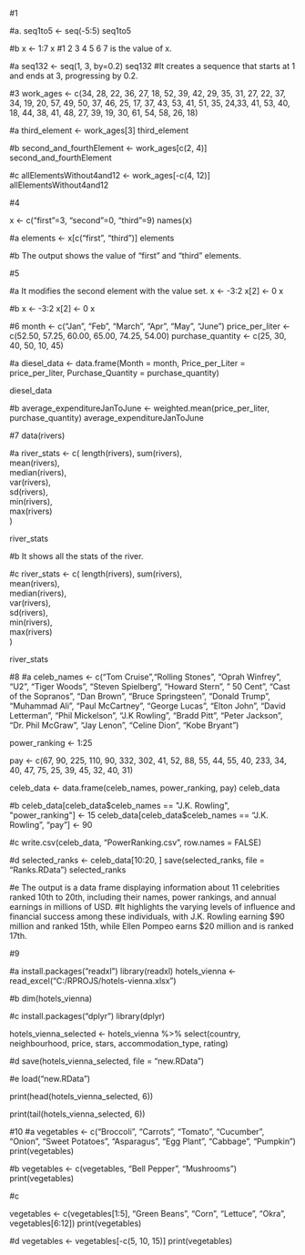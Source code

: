 #1

#a.
seq1to5 <- seq(-5:5)
seq1to5

#b
x <- 1:7
x
#1 2 3 4 5 6 7 is the value of x.

#a
seq132 <- seq(1, 3, by=0.2)
seq132
#It creates a sequence that starts at 1 and ends at 3, progressing by 0.2.

#3
work_ages <- c(34, 28, 22, 36, 27, 18, 52, 39, 42, 29, 35, 31, 27, 22, 37, 34, 19, 20, 57, 49, 
               50, 37, 46, 25, 17, 37, 43, 53, 41, 51, 35, 24,33, 41, 53, 40, 18, 44, 38, 41, 48, 
               27, 39, 19, 30, 61, 54, 58, 26, 18)

#a
third_element <- work_ages[3]
third_element

#b
second_and_fourthElement <- work_ages[c(2, 4)]
second_and_fourthElement

#c
allElementsWithout4and12 <- work_ages[-c(4, 12)]
allElementsWithout4and12

#4

x <- c("first"=3, "second"=0, "third"=9)
names(x)

#a
elements <- x[c("first", "third")]
elements

#b The output shows the value of "first" and "third" elements. 

#5

#a It modifies the second element with the value set.
x <- -3:2
x[2] <- 0
x

#b
x <- -3:2
x[2] <- 0
x

#6
month <- c("Jan", "Feb", "March", "Apr", "May", "June")
price_per_liter <- c(52.50, 57.25, 60.00, 65.00, 74.25, 54.00)
purchase_quantity <- c(25, 30, 40, 50, 10, 45)

#a
diesel_data <- data.frame(Month = month, 
                          Price_per_Liter = price_per_liter, 
                          Purchase_Quantity = purchase_quantity)


diesel_data

#b
average_expenditureJanToJune <- weighted.mean(price_per_liter, purchase_quantity)
average_expenditureJanToJune

#7
data(rivers)

#a
river_stats <- c(
  length(rivers), 
  sum(rivers),     
  mean(rivers),   
  median(rivers),  
  var(rivers),    
  sd(rivers),       
  min(rivers),      
  max(rivers)      
)

river_stats

#b It shows all the stats of the river.

#c
river_stats <- c(
  length(rivers), 
  sum(rivers),     
  mean(rivers),   
  median(rivers),  
  var(rivers),    
  sd(rivers),       
  min(rivers),      
  max(rivers)      
)

river_stats

#8 
#a
celeb_names <- c("Tom Cruise","Rolling Stones", "Oprah Winfrey", "U2", 
                 "Tiger Woods", "Steven Spielberg", "Howard Stern", " 50 Cent", 
                 "Cast of the Sopranos", "Dan Brown", "Bruce Springsteen", "Donald Trump", "Muhammad Ali",
                 "Paul McCartney", "George Lucas", "Elton John", "David Letterman", "Phil Mickelson", 
                 "J.K Rowling", "Bradd Pitt", "Peter Jackson", "Dr. Phil McGraw", "Jay Lenon",
                 "Celine Dion", "Kobe Bryant")

power_ranking <- 1:25

pay <- c(67, 90, 225, 110, 90, 332, 302, 41, 52, 88, 55, 44, 55, 40, 233, 34, 40, 47, 75, 25, 39, 45, 32, 40, 31)

celeb_data <- data.frame(celeb_names, power_ranking, pay)
celeb_data


#b
celeb_data[celeb_data$celeb_names == "J.K. Rowling", "power_ranking"] <- 15
celeb_data[celeb_data$celeb_names == "J.K. Rowling", "pay"] <- 90

#c
write.csv(celeb_data, "PowerRanking.csv", row.names = FALSE)

#d
selected_ranks <- celeb_data[10:20, ]
save(selected_ranks, file = "Ranks.RData")
selected_ranks

#e The output is a data frame displaying information about 11 celebrities ranked 10th to 20th, including their names, power rankings, and annual earnings in millions of USD.
#It highlights the varying levels of influence and financial success among these individuals, with J.K. Rowling earning $90 million and ranked 15th, while Ellen Pompeo earns $20 million and is ranked 17th.

#9

#a
install.packages("readxl")
library(readxl)
hotels_vienna <- read_excel("C:/RPROJS/hotels-vienna.xlsx")

#b
dim(hotels_vienna)

#c
install.packages("dplyr")
library(dplyr)

hotels_vienna_selected <- hotels_vienna %>% 
  select(country, neighbourhood, price, stars, accommodation_type, rating)

#d
save(hotels_vienna_selected, file = "new.RData")

#e
load("new.RData")

print(head(hotels_vienna_selected, 6))

print(tail(hotels_vienna_selected, 6))

#10
#a
vegetables <- c("Broccoli", "Carrots", "Tomato", "Cucumber", "Onion", "Sweet Potatoes", "Asparagus", "Egg Plant", "Cabbage", "Pumpkin")
print(vegetables)

#b
vegetables <- c(vegetables, "Bell Pepper", "Mushrooms")
print(vegetables)

#c

vegetables <- c(vegetables[1:5], "Green Beans", "Corn", "Lettuce", "Okra", vegetables[6:12])
print(vegetables)

#d
vegetables <- vegetables[-c(5, 10, 15)]
print(vegetables)
